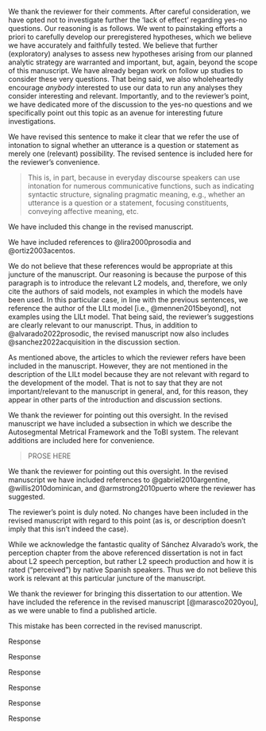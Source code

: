 
\RC{
This paper has improved substantially and the authors have done an excellent job of integrating the comments and suggestions of the reviewers. 
The majority of my suggestions are minor, but I still think discussion can be developed a bit to better explain the lack of effect for yes-no questions. 
I understand that the authors did not have the goal of explaining "understanding why different pitch contours affect intonation perception", however, I think it would be a more satisfying discussion of the results that is already hinted at in the paper and could be developed more fully since the relevant information is available.
}

We thank the reviewer for their comments. 
After careful consideration, we have opted not to investigate further the 'lack of effect' regarding yes-no questions. 
Our reasoning is as follows. 
We went to painstaking efforts a priori to carefully develop our preregistered hypotheses, which we believe we have accurately and faithfully tested. 
We believe that further (exploratory) analyses to assess new hypotheses arising from our planned analytic strategy are warranted and important, but, again, beyond the scope of this manuscript. 
We have already began work on follow up studies to consider these very questions. 
That being said, we also wholeheartedly encourage *anybody* interested to use our data to run any analyses they consider interesting and relevant. 
Importantly, and to the reviewer's point, we have dedicated more of the discussion to the yes-no questions and we specifically point out this topic as an avenue for interesting future investigations. 

\WorkInProgress
\Easy


\RC{Page 5, line 32: "to signal whether an utterance is a question or a statement" - can this be broader since intonation goes beyond this? - there are other sentence types that can be signaled by intonation}

We have revised this sentence to make it clear that we refer the use of intonation to signal whether an utterance is a question or statement as merely one (relevant) possibility. 
The revised sentence is included here for the reviewer's convenience. 

> This is, in part, because in everyday discourse speakers can use intonation for numerous communicative functions, such as indicating syntactic structure, signaling pragmatic meaning, e.g., whether an utterance is a question or a statement, focusing constituents, conveying affective meaning, etc. 

\Done
\Easy




\RC{Page 5, line 37: is often language-specific —> is language-specific}

We have included this change in the revised manuscript.

\Done
\Easy





\RC{Page 5, line 54: please cite reference for Chilean Spanish questions - might also be worth citing Hualde \& Prieto (2015) for discussion of pragmatic nuances in Spanish intonation for questions in varieties of Spanish}

We have included references to @lira2000prosodia and @ortiz2003acentos. 

\Done
\Easy




\RC{Page 7, line 10: Please add following references for Spanish intonation applying the LiLT model: 

Sánchez-Alvarado, 2022 https://www.jbe-platform.com/content/journals/10.1075/jslp.20041.san

Sánchez-Alvarado \& Armstrong 2022 https://www.degruyter.com/document/doi/10.1515/shll-2022-2060/html
}

We do not believe that these references would be appropriate at this juncture of the manuscript. 
Our reasoning is because the purpose of this paragraph is to introduce the relevant L2 models, and, therefore, we only cite the authors of said models, not examples in which the models have been used. 
In this particular case, in line with the previous sentences, we reference the author of the LILt model [i.e., @mennen2015beyond], not examples using the LILt model. 
That being said, the reviewer's suggestions are clearly relevant to our manuscript. 
Thus, in addition to @alvarado2022prosodic, the revised manuscript now also includes @sanchez2022acquisition in the discussion section. 

\Done
\Easy




\RC{Page 8: Review is missing Sánchez Alvarado 2022 and Sánchez Alvarado \& Armstrong 2022 (Also see Sánchez Alvarado’s 2020 dissertation)}

As mentioned above, the articles to which the reviewer refers have been included in the manuscript. 
However, they are not mentioned in the description of the LILt model because they are not relevant with regard to the development of the model. 
That is not to say that they are not important/relevant to the manuscript in general, and, for this reason, they appear in other parts of the introduction and discussion sections. 

\Done
\Easy




\RC{Page 8: The paper talks about concepts such as pitch accents and boundary tones, which assume a specific framework. 
There should be a short section devoted to the Autosegmental Metrical Framework and the ToBI system of labeling intonation for Spanish specifically where the basic concepts (e.g. pitch accent) are explained. 
This is standard for papers that use these terms, which involve theoretical assumptions.}

We thank the reviewer for pointing out this oversight. 
In the revised manuscript we have included a subsection in which we describe the Autosegmental Metrical Framework and the ToBI system. 
The relevant additions are included here for convenience. 

> PROSE HERE

<!--
get 1-2 para summary
find relevant place to include it
--> 

\WorkInProgress
\Easy




\RC{Page 8, line 24: missing reference for varieties with falling intonation - Gabriel et al. 2010 for Argentine Spanish, Willis 2010 for Dominican and Armstrong 2010 for Puerto Rican Spanish}

We thank the reviewer for pointing out this oversight. 
In the revised manuscript we have included references to @gabriel2010argentine, @willis2010dominican, and @armstrong2010puerto where the reviewer has suggested.

\Done
\Easy




\RC{Page 8, line 28: note that in fact most varieties of Spanish have some sort of question fall}

The reviewer's point is duly noted. 
No changes have been included in the revised manuscript with regard to this point (as is, or description doesn't imply that this isn't indeed the case).

\Done
\Easy





\RC{Page 9: Please cite Sánchez Alvarado’s perception work: [LINK]}

<!-- 
https://scholarworks.umass.edu/cgi/viewcontent.cgi?article=2906&context=dissertations_2
-->

While we acknowledge the fantastic quality of Sánchez Alvarado's work, the perception chapter from the above referenced dissertation is not in fact about L2 speech perception, but rather L2 speech production and how it is rated ("perceived") by native Spanish speakers. 
Thus we do not believe this work is relevant at this particular juncture of the manuscript. 

\Done
\Easy




\RC{Page 9: Marasco's 2020 dissertation also looks at perception (not sure if she has published any of this): https://tspace.library.utoronto.ca/handle/1807/103553}

We thank the reviewer for bringing this dissertation to our attention. 
We have included the reference in the revised manuscript [@marasco2020you], as we were unable to find a published article. 

\Done
\Easy




\RC{Page 31, line 9: perceptional—> perceptual?}

This mistake has been corrected in the revised manuscript. 

\Done
\Easy




\RC{Page 31: For discussion on wh- questions, "A specific intonation contour is obligatory to force a question interpretation” - can you discuss the differences between wh intonation and declarative intonation in your stimuli?}

Response

\WorkInProgress
\Easy




\RC{Page 31, Line 57: note that there are prosodic differences between Que bebe María and Qué beba María (e.g. absence vs. presence of a pitch accent on [ke]) which in theory would help guide the listener to the intended interpretation.}

Response

\WorkInProgress
\Easy





\RC{Page 32: "Perhaps for this reason yes/no questions require more effort and attention to intonation in order to distinguish them from statements in our task." 
So here the authors are indeed intending to make sense of why it might take more effort to distinguish YNQs from statements. But I think this discussion oversimplifies what we see in the stimuli. The authors have rich information in their ToBI transcriptions and it would be helpful to dig into the melodic differences between varieties and how those differ from American English in order to explain the lack of an effect for YNQs. I understand that the intention was not to get into specific melodies and explain results in this way, but I think at least a cursory attempt is necessary to try to explain the results. More on this below.}

Response

\WorkInProgress
\Easy





\RC{Supplementary materials, Sp\_ToBI labelling:
Note that the Sp\_ToBI labels used do not reflect the most current labeling conventions (see Hualde \& Prieto 2015) - for example HH\% is now !H\% if the authors aren’t using the most updated conventions, they should cite which version of Sp\_ToBI they are using. Note label change for PRS YNQ below.}

Response

\WorkInProgress
\Easy




\RC{
Supplementary materials, Suggestions for discussion re: YNQs:
In the stimuli we see lots of variation in terms of yn questions, and less variation for declaratives (seems like H+L\* L\% or L\*L\%) - analysis should take this into account. Not only is there a ton of variation for the YNQs, three varieties (Argentine, Cuban and PRS) use tunes that differ greatly from the Mainstream American English in the Northeast, so we might expect for these to be harder to identify.

Final rises in red, final falls in green

Madrid: L\* HH\% (L\* !H\%) \\
Andalusian: L+H\* HH\% (L+H\* !H\%) \\
Argentine: L+!H\* HL\% \\
Chilean: H+L\* HH\% (H+L\* !H\%) \\
Cuban: L+H\* L\% (I would label this L+¡H\* L\%) \\
Mexican: L\* HH\% (L\* !H\%) \\
Peruvian: L\* HH\% (L\* !H\%) \\
Puerto Rican: H+L\* L\% (this is actually not H+L\*, should be ¡H\* L\%, following Armstrong 2017: \\ https://www.degruyter.com/document/doi/10.1515/probus-2014-0016/html)

I wonder what would happen if the authors either removed these varieties from the analysis or did an additional analysis that divided the YNQs between rises and falls (falls being Arg, Cub, PR), though if we look at Figure 10 and Table 8 it looks like it might just make sense to do this for Cuban and Puerto Rican). Perhaps responses for rising YNQs would pattern more with the other sentence types. I realize this goes beyond the scope of the paper though. But I think the possible reasons for the finding are readily available in the supplemental data, so why not have a stronger justification for the results?
}

Response

\WorkInProgress
\Easy




\RC{Supplementary materials: 
In sum it would be great to see the authors discuss the variation and the challenges the YNQ variation presents for learners. We see way less variation for the other sentence types in terms of general directionality of the contour (rise vs. fall). So while again, I know the point of the paper is not to get into tunes, it would really help to at least superficially acknowledge these differences in the stimuli to make better sense of the results. The YNQs included here present different challenges compared to the other sentence types. I do see this mentioned in the variety- specific portion of the analysis, but should also be incorporated into the discussion of the lack of an effect for empathy for YNQS.}

Response

\WorkInProgress
\Easy
